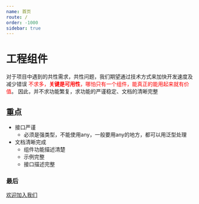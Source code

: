 ```yaml
---
name: 首页
route: /
order: -1000
sidebar: true
---
```


# 工程组件

对于项目中遇到的共性需求，共性问题，我们期望通过技术方式来加快开发速度及减少错误
<font color="red">不求多，**关键是可用性**，哪怕只有一个组件，能真正的能用起来就有价值</font>。
因此，并不求功能繁复，求功能的严谨稳定、文档的清晰完整


## 重点
+ 接口严谨
  + 必须是强类型，不能使用any，一般要用any的地方，都可以用泛型处理
+ 文档清晰完成
  + 组件功能描述清楚
  + 示例完整
  + 接口描述完整

### 最后
[欢迎加入我们](./joinUs)
